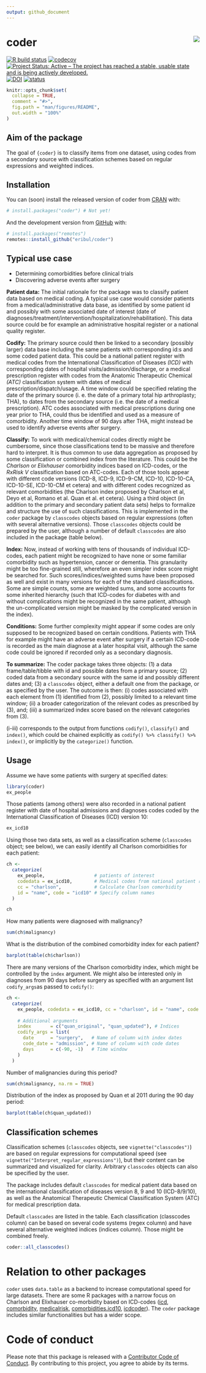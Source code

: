 ```yaml
---
output: github_document
---
```


# coder <img src="man/figures/logo.png" align="right"/>

[![R build status](https://github.com/ropensci/coder/workflows/R-CMD-check/badge.svg)](https://github.com/ropensci/coder/actions) [![codecov](https://codecov.io/gh/ropensci/coder/branch/master/graph/badge.svg)](https://codecov.io/gh/ropensci/coder) [![Project Status: Active – The project has reached a stable, usable state and is being actively developed.](https://www.repostatus.org/badges/latest/active.svg)](https://www.repostatus.org/#active) [![DOI](https://zenodo.org/badge/65975808.svg)](https://zenodo.org/badge/latestdoi/65975808) [![status](https://joss.theoj.org/papers/49d52b062aa289d7b990b1a0a678d109/status.svg)](https://joss.theoj.org/papers/10.21105/joss.02916)

<!-- README.md is generated from README.Rmd. Please edit that file -->

```r
knitr::opts_chunk$set(
  collapse = TRUE,
  comment = "#>",
  fig.path = "man/figures/README",
  out.width = "100%"
) 
```

## Aim of the package

The goal of `{coder}` is to classify items from one dataset, using codes from a secondary source with classification schemes based on regular expressions and weighted indices.

## Installation

You can (soon) install the released version of coder from [CRAN](https://CRAN.R-project.org) with:

``` r
# install.packages("coder") # Not yet!
```

And the development version from [GitHub](https://github.com/) with:

``` r
# install.packages("remotes")
remotes::install_github("eribul/coder")
```

## Typical use case

-   Determining comorbidities before clinical trials
-   Discovering adverse events after surgery

**Patient data:** The initial rationale for the package was to classify patient data based on medical coding. A typical use case would consider patients from a medical/administrative data base, as identified by some patient id and possibly with some associated date of interest (date of diagnoses/treatment/intervention/hospitalization/rehabilitation). This data source could be for example an administrative hospital register or a national quality register.

**Codify:** The primary source could then be linked to a secondary (possibly larger) data base including the same patients with corresponding id:s and some coded patient data. This could be a national patient register with medical codes from the International Classification of Diseases *(ICD)* with corresponding dates of hospital visits/admission/discharge, or a medical prescription register with codes from the Anatomic Therapeutic Chemical *(ATC)* classification system with dates of medical prescription/dispatch/usage. A time window could be specified relating the date of the primary source (i. e. the date of a primary total hip arthroplasty; THA), to dates from the secondary source (i.e. the date of a medical prescription). ATC codes associated with medical prescriptions during one year prior to THA, could thus be identified and used as a measure of comorbidity. Another time window of 90 days after THA, might instead be used to identify adverse events after surgery.

**Classify:** To work with medical/chemical codes directly might be cumbersome, since those classifications tend to be massive and therefore hard to interpret. It is thus common to use data aggregation as proposed by some classification or combined index from the literature. This could be the *Charlson* or *Elixhauser* comorbidity indices based on ICD-codes, or the *RxRisk V* classification based on ATC-codes. Each of those tools appear with different code versions (ICD-8, ICD-9, ICD-9-CM, ICD-10, ICD-10-CA, ICD-10-SE, ICD-10-CM et cetera) and with different codes recognized as relevant comorbidities (the Charlson index proposed by Charlson et al, Deyo et al, Romano et al. Quan et al. et cetera). Using a third object (in addition to the primary and secondary patient data sets) helps to formalize and structure the use of such classifications. This is implemented in the `coder` package by `classcodes` objects based on regular expressions (often with several alternative versions). Those `classcodes` objects could be prepared by the user, although a number of default `classcodes` are also included in the package (table below).

**Index:** Now, instead of working with tens of thousands of individual ICD-codes, each patient might be recognized to have none or some familiar comorbidity such as hypertension, cancer or dementia. This granularity might be too fine-grained still, wherefore an even simpler index score might be searched for. Such scores/indices/weighted sums have been proposed as well and exist in many versions for each of the standard classifications. Some are simple counts, some are weighted sums, and some accounts for some inherited hierarchy (such that ICD-codes for diabetes with and without complications might be recognized in the same patient, although the un-complicated version might be masked by the complicated version in the index).

**Conditions:** Some further complexity might appear if some codes are only supposed to be recognized based on certain conditions. Patients with THA for example might have an adverse event after surgery if a certain ICD-code is recorded as the main diagnose at a later hospital visit, although the same code could be ignored if recorded only as a secondary diagnosis.

**To summarize:** The coder package takes three objects: (1) a data frame/table/tibble with id and possible dates from a primary source; (2) coded data from a secondary source with the same id and possibly different dates and; (3) a `classcodes` object, either a default one from the package, or as specified by the user. The outcome is then: (i) codes associated with each element from (1) identified from (2), possibly limited to a relevant time window; (ii) a broader categorization of the relevant codes as prescribed by (3), and; (iii) a summarized index score based on the relevant categories from (3).

(i-iii) corresponds to the output from functions `codify()`, `classify()` and `index()`, which could be chained explicitly as `codify() %>% classify() %>% index()`, or implicitly by the `categorize()` function.

## Usage

Assume we have some patients with surgery at specified dates:

```r
library(coder)
ex_people
```

Those patients (among others) were also recorded in a national patient register with date of hospital admissions and diagnoses codes coded by the International Classification of Diseases (ICD) version 10:

```r
ex_icd10
```

Using those two data sets, as well as a classification scheme (`classcodes` object; see below), we can easily identify all Charlson comorbidities for each patient:

```r
ch <- 
  categorize(
    ex_people,                  # patients of interest 
    codedata = ex_icd10,        # Medical codes from national patient register
    cc = "charlson",            # Calculate Charlson comorbidity
    id = "name", code = "icd10" # Specify column names
  )

ch
```

How many patients were diagnosed with malignancy?

```r
sum(ch$malignancy)
```

What is the distribution of the combined comorbidity index for each patient?

```r
barplot(table(ch$charlson))
```

There are many versions of the Charlson comorbidity index, which might be controlled by the `index` argument. We might also be interested only in diagnoses from 90 days before surgery as specified with an argument list `codify_args`as passed to `codify()`:

```r
ch <- 
  categorize(
    ex_people, codedata = ex_icd10, cc = "charlson", id = "name", code = "icd10",
    
    # Additional arguments
    index       = c("quan_original", "quan_updated"), # Indices
    codify_args = list(
      date      = "surgery",   # Name of column with index dates
      code_date = "admission", # Name of column with code dates
      days      = c(-90, -1)   # Time window
    )
  )
```

Number of malignancies during this period?

```r
sum(ch$malignancy, na.rm = TRUE)
```

Distribution of the index as proposed by Quan et al 2011 during the 90 day period:

```r
barplot(table(ch$quan_updated))
```

## Classification schemes

Classification schemes (`classcodes` objects, see `vignette("classcodes")`) are based on regular expressions for computational speed (see `vignette("Interpret_regular_expressions")`), but their content can be summarized and visualized for clarity. Arbitrary `classcodes` objects can also be specified by the user.

The package includes default `classcodes` for medical patient data based on the international classification of diseases version 8, 9 and 10 (ICD-8/9/10), as well as the Anatomical Therapeutic Chemical Classification System (ATC) for medical prescription data.

Default `classcades` are listed in the table. Each classification (classcodes column) can be based on several code systems (regex column) and have several alternative weighted indices (indices column). Those might be combined freely.

```r
coder::all_classcodes()
```

# Relation to other packages

`coder` uses `data.table` as a backend to increase computational speed for large datasets. There are some R packages with a narrow focus on Charlson and Elixhauser co-morbidity based on ICD-codes ([icd](https://CRAN.R-project.org/package=icd), [comorbidity](https://CRAN.R-project.org/package=comorbidity), [medicalrisk](https://CRAN.R-project.org/package=medicalrisk), [comorbidities.icd10](https://github.com/gforge/comorbidities.icd10), [icdcoder](https://github.com/wtcooper/icdcoder)). The `coder` package includes similar functionalities but has a wider scope.

# Code of conduct

Please note that this package is released with a [Contributor Code of Conduct](https://ropensci.org/code-of-conduct/). By contributing to this project, you agree to abide by its terms.
